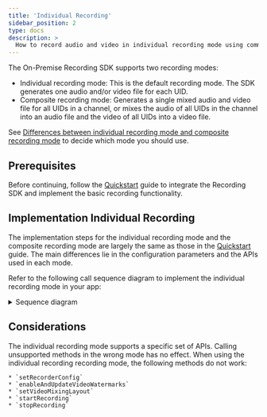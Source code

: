```yaml
---
title: 'Individual Recording'
sidebar_position: 2
type: docs
description: >
  How to record audio and video in individual recording mode using command line.
---
```



The On-Premise Recording SDK supports two recording modes:

- Individual recording mode: This is the default recording mode. The SDK generates one audio and/or video file for each UID.
- Composite recording mode: Generates a single mixed audio and video file for all UIDs in a channel, or mixes the audio of all UIDs in the channel into an audio file and the video of all UIDs into a video file.

See [Differences between individual recording mode and composite recording mode](https://docs.agora.io/en/help/integration-issues/recording_mode) to decide which mode you should use.

## Prerequisites

Before continuing, follow the [Quickstart](/on-premise-recording/get-started/) guide to integrate the Recording SDK and implement the basic recording functionality.

## Implementation Individual Recording

The implementation steps for the individual recording mode and the composite recording mode are largely the same as those in the [Quickstart](/on-premise-recording/get-started/) guide. The main differences lie in the configuration parameters and the APIs used in each mode.

Refer to the following call sequence diagram to implement the individual recording mode in your app:

<details>
<summary>Sequence diagram</summary>

![Sequence diagram](/images/on-premise-recording/individual-recording-logic-cpp.svg)
</details>

<Implementation/>

## Considerations

The individual recording mode supports a specific set of APIs. Calling unsupported methods in the wrong mode has no effect. When using the individual recording recording mode, the following methods do not work:

    * `setRecorderConfig`
    * `enableAndUpdateVideoWatermarks`
    * `setVideoMixingLayout`
    * `startRecording`
    * `stopRecording`
